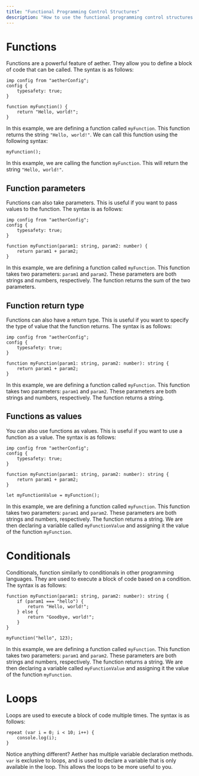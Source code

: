 ```yaml
---
title: "Functional Programming Control Structures"
description: "How to use the functional programming control structures in Aether"
---
```


# Functions

Functions are a powerful feature of aether. They allow you to define a block of code that can be called. The syntax is as follows:

```aether
imp config from "aetherConfig";
config {
    typesafety: true;
}

function myFunction() {
    return "Hello, world!";
}
```

In this example, we are defining a function called `myFunction`. This function returns the string `"Hello, world!"`. We can call this function using the following syntax:

```aether
myFunction();
```

In this example, we are calling the function `myFunction`. This will return the string `"Hello, world!"`.

## Function parameters

Functions can also take parameters. This is useful if you want to pass values to the function. The syntax is as follows:

```aether
imp config from "aetherConfig";
config {
    typesafety: true;
}

function myFunction(param1: string, param2: number) {
    return param1 + param2;
}
```

In this example, we are defining a function called `myFunction`. This function takes two parameters: `param1` and `param2`. These parameters are both strings and numbers, respectively. The function returns the sum of the two parameters.

## Function return type

Functions can also have a return type. This is useful if you want to specify the type of value that the function returns. The syntax is as follows:

```aether
imp config from "aetherConfig";
config {
    typesafety: true;
}

function myFunction(param1: string, param2: number): string {
    return param1 + param2;
}
```

In this example, we are defining a function called `myFunction`. This function takes two parameters: `param1` and `param2`. These parameters are both strings and numbers, respectively. The function returns a string.

## Functions as values

You can also use functions as values. This is useful if you want to use a function as a value. The syntax is as follows:

```aether
imp config from "aetherConfig";
config {
    typesafety: true;
}

function myFunction(param1: string, param2: number): string {
    return param1 + param2;
}

let myFunctionValue = myFunction();
```

In this example, we are defining a function called `myFunction`. This function takes two parameters: `param1` and `param2`. These parameters are both strings and numbers, respectively. The function returns a string. We are then declaring a variable called `myFunctionValue` and assigning it the value of the function `myFunction`.

# Conditionals

Conditionals, function similarly to conditionals in other programming languages. They are used to execute a block of code based on a condition. The syntax is as follows:

```aether
function myFunction(param1: string, param2: number): string {
    if (param1 === "hello") {
        return "Hello, world!";
    } else {
        return "Goodbye, world!";
    }
}

myFunction("hello", 123);
```

In this example, we are defining a function called `myFunction`. This function takes two parameters: `param1` and `param2`. These parameters are both strings and numbers, respectively. The function returns a string. We are then declaring a variable called `myFunctionValue` and assigning it the value of the function `myFunction`.

# Loops

Loops are used to execute a block of code multiple times. The syntax is as follows:

```aether
repeat (var i = 0; i < 10; i++) {
    console.log(i);
}
```

Notice anything different? Aether has multiple variable declaration methods. `var` is exclusive to loops, and is used to declare a variable that is only available in the loop. This allows the loops to be more useful to you.
